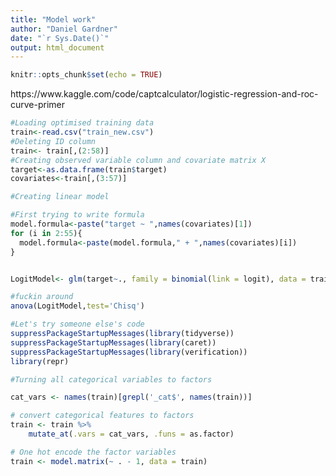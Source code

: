 ```yaml
---
title: "Model work"
author: "Daniel Gardner"
date: "`r Sys.Date()`"
output: html_document
---
```


```r
knitr::opts_chunk$set(echo = TRUE)
```

https://www.kaggle.com/code/captcalculator/logistic-regression-and-roc-curve-primer


```r
#Loading optimised training data
train<-read.csv("train_new.csv")
#Deleting ID column
train<- train[,(2:58)]
#Creating observed variable column and covariate matrix X
target<-as.data.frame(train$target)
covariates<-train[,(3:57)]
```

```r
#Creating linear model

#First trying to write formula
model.formula<-paste("target ~ ",names(covariates)[1])
for (i in 2:55){
  model.formula<-paste(model.formula," + ",names(covariates)[i])
}


LogitModel<- glm(target~., family = binomial(link = logit), data = train)
```


```r
#fuckin around
anova(LogitModel,test='Chisq')
```
```r
#Let's try someone else's code
suppressPackageStartupMessages(library(tidyverse))
suppressPackageStartupMessages(library(caret))
suppressPackageStartupMessages(library(verification))
library(repr)
```
```r
#Turning all categorical variables to factors

cat_vars <- names(train)[grepl('_cat$', names(train))]

# convert categorical features to factors
train <- train %>%
    mutate_at(.vars = cat_vars, .funs = as.factor)

# One hot encode the factor variables
train <- model.matrix(~ . - 1, data = train)
```


